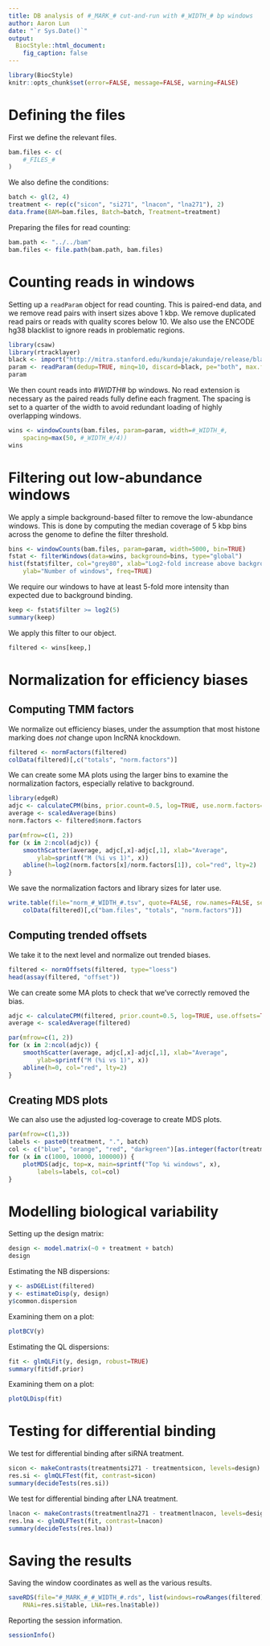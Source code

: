 ```yaml
---
title: DB analysis of #_MARK_# cut-and-run with #_WIDTH_# bp windows
author: Aaron Lun
date: "`r Sys.Date()`"
output:
  BiocStyle::html_document:
    fig_caption: false
---
```


```r
library(BiocStyle)
knitr::opts_chunk$set(error=FALSE, message=FALSE, warning=FALSE)
```

# Defining the files

First we define the relevant files.

```r
bam.files <- c(
    #_FILES_#
)
```

We also define the conditions:

```r
batch <- gl(2, 4)
treatment <- rep(c("sicon", "si271", "lnacon", "lna271"), 2)
data.frame(BAM=bam.files, Batch=batch, Treatment=treatment)
```

Preparing the files for read counting:

```r
bam.path <- "../../bam"
bam.files <- file.path(bam.path, bam.files)
```

# Counting reads in windows

Setting up a `readParam` object for read counting.
This is paired-end data, and we remove read pairs with insert sizes above 1 kbp.
We remove duplicated read pairs or reads with quality scores below 10.
We also use the ENCODE hg38 blacklist to ignore reads in problematic regions.

```r
library(csaw)
library(rtracklayer)
black <- import("http://mitra.stanford.edu/kundaje/akundaje/release/blacklists/hg38-human/hg38.blacklist.bed.gz")
param <- readParam(dedup=TRUE, minq=10, discard=black, pe="both", max.frag=1000)
param
```

We then count reads into #_WIDTH_# bp windows. 
No read extension is necessary as the paired reads fully define each fragment.
The spacing is set to a quarter of the width to avoid redundant loading of highly overlapping windows.

```r
wins <- windowCounts(bam.files, param=param, width=#_WIDTH_#,
    spacing=max(50, #_WIDTH_#/4))
wins
```

# Filtering out low-abundance windows

We apply a simple background-based filter to remove the low-abundance windows.
This is done by computing the median coverage of 5 kbp bins across the genome to define the filter threshold.

```r
bins <- windowCounts(bam.files, param=param, width=5000, bin=TRUE)
fstat <- filterWindows(data=wins, background=bins, type="global")
hist(fstat$filter, col="grey80", xlab="Log2-fold increase above background",
    ylab="Number of windows", freq=TRUE)
```

We require our windows to have at least 5-fold more intensity than expected due to background binding.

```r
keep <- fstat$filter >= log2(5)
summary(keep)
```

We apply this filter to our object.

```r
filtered <- wins[keep,]
```

# Normalization for efficiency biases

## Computing TMM factors

We normalize out efficiency biases, under the assumption that most histone marking does _not_ change upon lncRNA knockdown.

```r
filtered <- normFactors(filtered)
colData(filtered)[,c("totals", "norm.factors")]
```

We can create some MA plots using the larger bins to examine the normalization factors, especially relative to background.

```r
library(edgeR)
adjc <- calculateCPM(bins, prior.count=0.5, log=TRUE, use.norm.factors=FALSE)
average <- scaledAverage(bins)
norm.factors <- filtered$norm.factors

par(mfrow=c(1, 2))
for (x in 2:ncol(adjc)) {
    smoothScatter(average, adjc[,x]-adjc[,1], xlab="Average", 
        ylab=sprintf("M (%i vs 1)", x))
    abline(h=log2(norm.factors[x]/norm.factors[1]), col="red", lty=2)        
}
```

We save the normalization factors and library sizes for later use.

```r
write.table(file="norm_#_WIDTH_#.tsv", quote=FALSE, row.names=FALSE, sep="\t",
    colData(filtered)[,c("bam.files", "totals", "norm.factors")])
```

## Computing trended offsets

We take it to the next level and normalize out trended biases.

```r
filtered <- normOffsets(filtered, type="loess")
head(assay(filtered, "offset"))
```

We can create some MA plots to check that we've correctly removed the bias.

```r
adjc <- calculateCPM(filtered, prior.count=0.5, log=TRUE, use.offsets=TRUE)
average <- scaledAverage(filtered)

par(mfrow=c(1, 2))
for (x in 2:ncol(adjc)) {
    smoothScatter(average, adjc[,x]-adjc[,1], xlab="Average", 
        ylab=sprintf("M (%i vs 1)", x))
    abline(h=0, col="red", lty=2)        
}
```

## Creating MDS plots

We can also use the adjusted log-coverage to create MDS plots.

```r
par(mfrow=c(1,3))
labels <- paste0(treatment, ".", batch) 
col <- c("blue", "orange", "red", "darkgreen")[as.integer(factor(treatment))]
for (x in c(1000, 10000, 100000)) {
    plotMDS(adjc, top=x, main=sprintf("Top %i windows", x),
        labels=labels, col=col)
}
```

# Modelling biological variability

Setting up the design matrix:

```r
design <- model.matrix(~0 + treatment + batch)
design
```

Estimating the NB dispersions:

```r
y <- asDGEList(filtered)
y <- estimateDisp(y, design)
y$common.dispersion
```

Examining them on a plot:

```r
plotBCV(y)
```

Estimating the QL dispersions:

```r
fit <- glmQLFit(y, design, robust=TRUE)
summary(fit$df.prior)
```

Examining them on a plot:

```r
plotQLDisp(fit)
```

# Testing for differential binding

We test for differential binding after siRNA treatment.

```r
sicon <- makeContrasts(treatmentsi271 - treatmentsicon, levels=design)
res.si <- glmQLFTest(fit, contrast=sicon)
summary(decideTests(res.si))
```

We test for differential binding after LNA treatment.

```r
lnacon <- makeContrasts(treatmentlna271 - treatmentlnacon, levels=design)
res.lna <- glmQLFTest(fit, contrast=lnacon)
summary(decideTests(res.lna))
```

# Saving the results

Saving the window coordinates as well as the various results.

```r
saveRDS(file="#_MARK_#_#_WIDTH_#.rds", list(windows=rowRanges(filtered), 
    RNAi=res.si$table, LNA=res.lna$table)) 
```

Reporting the session information.

```r
sessionInfo()
```
